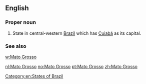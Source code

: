 ==English==

===Proper noun===
{{head|en|proper noun|head=[[mato#Portuguese|Mato]] [[grosso#Portuguese|Grosso]]}}

# State in central-western [[Brazil]] which has [[Cuiabá]] as its capital.

===See also===
[[w:Mato Grosso]]

[[Category:en:States of Brazil]]

[[nl:Mato Grosso]]
[[no:Mato Grosso]]
[[pt:Mato Grosso]]
[[zh:Mato Grosso]]